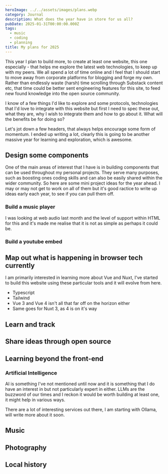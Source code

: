```yaml
---
heroImage: ../../assets/images/plans.webp
category: Journal
description: What does the year have in store for us all?
pubDate: 2025-01-31T00:00:00.000Z
tags:
  - music
  - coding
  - planning
title: My plans for 2025
---
```


This year I plan to build more, to create at least one website, this one especially - that helps me explore the latest web technologies, to keep up with my peers. We all spend a lot of time online and I feel that I should start to move away from corporate platforms for blogging and forge my own. Rather than endlessly waste (harsh) time scrolling through Substack content etc, that time could be better sent engineering features for this site, to feed new found knowledge into the open source community.

I know of a few things I'd like to explore and some protocols, technologies that I'd love to integrate with this website but first I need to spec these out, what they are, why I wish to integrate them and how to go about it. What will the benefits be for doing so?

Let's jot down a few headers, that always helps encourage some form of momentum. I ended up writing a lot, clearly this is going to be another massive year for learning and exploration, which is awesome.

## Design some components

One of the main areas of interest that I have is in building components that can be used throughout my personal projects. They serve many purposes, such as boosting ones coding skills and can also be easily shared within the wider community. So here are some mini project ideas for the year ahead. I may or may not get to work on all of them but it's good ractice to write up ideas early each year, to see if you can pull them off.

### Build a music player

I was looking at web audio last month and the level of support within HTML for this and it's made me realise that it is not as simple as perhaps it could be.

### Build a youtube embed

## Map out what is happening in browser tech currently

I am primarily interested in learning more about Vue and Nuxt, I've started to build this website using these particular tools and it will evolve from here.

- Typescript
- Tailwind
- Vue 3 and Vue 4 isn't all that far off on the horizon either
- Same goes for Nuxt 3, as 4 is on it's way

## Learn and track

## Share ideas through open source

## Learning beyond the front-end

### Artificial Intelligence

AI is something I've not mentioned until now and it is something that I do have an interest in but not particularly expert in either. LLMs are the buzzword of our times and I reckon it would be worth building at least one, it might help in various ways.

There are a lot of interesting services out there, I am starting with Ollama, will write more about it soon.

## Music

## Photography

## Local history
